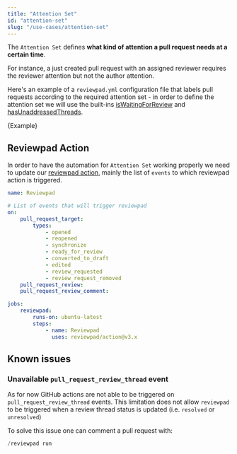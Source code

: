 ```yaml
---
title: "Attention Set"
id: "attention-set"
slug: "/use-cases/attention-set"
---
```



The `Attention Set` defines **what kind of attention a pull request needs at a certain time**.

For instance, a just created pull request with an assigned reviewer requires the reviewer attention but not the author attention.

Here's an example of a `reviewpad.yml` configuration file that labels pull requests according to the required attention set - in order to define the attention set we will use the built-ins [isWaitingForReview](/guides/built-ins#iswaitingforreview) and [hasUnaddressedThreads](/guides/built-ins#hasunaddressedthreads).

<CodeBlock language="yml">{Example}</CodeBlock>

## Reviewpad Action

In order to have the automation for `Attention Set` working properly we need to update our [reviewpad action](https://github.com/marketplace/actions/reviewpad-action), mainly the list of `events` to which reviewpad action is triggered.

```yaml reviewpad.yml
name: Reviewpad

# List of events that will trigger reviewpad
on:
    pull_request_target:
        types:
            - opened
            - reopened
            - synchronize
            - ready_for_review
            - converted_to_draft
            - edited
            - review_requested
            - review_request_removed
    pull_request_review:
    pull_request_review_comment:

jobs:
    reviewpad:
        runs-on: ubuntu-latest
        steps:
            - name: Reviewpad
              uses: reviewpad/action@v3.x
```

## Known issues

### Unavailable `pull_request_review_thread` event

As for now GitHub actions are not able to be triggered on `pull_request_review_thread` events. This limitation does not allow `reviewpad` to be triggered when a review thread status is updated (i.e. `resolved` or `unresolved`)

To solve this issue one can comment a pull request with:

```go
/reviewpad run
```
